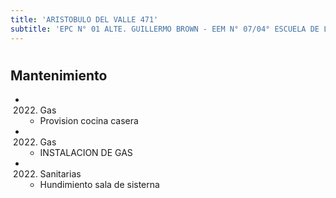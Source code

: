 ```yaml
---
title: 'ARISTOBULO DEL VALLE 471'
subtitle: 'EPC N° 01 ALTE. GUILLERMO BROWN - EEM N° 07/04° ESCUELA DE LA RIBERA'
---
```


#


## Mantenimiento

*  (2022) Gas 
    + Provision cocina casera

*  (2022) Gas 
    + INSTALACION DE GAS

*  (2022) Sanitarias 
    + Hundimiento sala de sisterna



